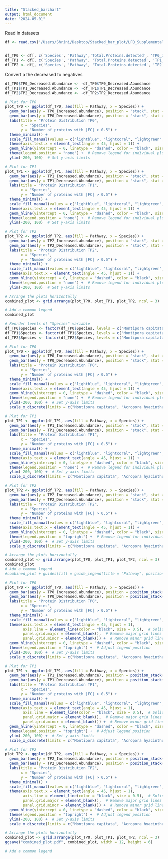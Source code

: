 ```yaml
---
title: "Stacked_barchart"
output: html_document
date: "2024-05-01"
---
```

Read in datasets
```r
df <- read.csv('/Users/Shrini/Desktop/Stacked_bar_plot/LFQ_Supplemental_Table_S12.csv')


df_TP0 <- df[, c('Species', 'Pathway','Total.Proteins.detected', 'TP0_Increased.abundance', 'TP0_Decreased.Abundance'  )]
df_TP1 <- df[, c('Species', 'Pathway', 'Total.Proteins.detected', 'TP1_Increased.abundance', 'TP1_Decreased.Abundance')]
df_TP2 <- df[, c('Species', 'Pathway', 'Total.Proteins.detected', 'TP2_Increased.abundance', 'TP2_Decreased.Abundance')]
```


Convert a the decreased to negatives 
```r
df_TP0$TP0_Decreased.Abundance <- -df_TP0$TP0_Decreased.Abundance
df_TP1$TP1_Decreased.Abundance <- -df_TP1$TP1_Decreased.Abundance
df_TP2$TP2_Decreased.Abundance <- -df_TP2$TP2_Decreased.Abundance

```

```r
# Plot for TP0
plot_TP0 <- ggplot(df_TP0, aes(fill = Pathway, x = Species)) +
  geom_bar(aes(y = TP0_Increased.abundance), position = "stack", stat = "identity") +
  geom_bar(aes(y = TP0_Decreased.Abundance), position = "stack", stat = "identity") +
  labs(title = "Protein Distribution TP0",
       x = "Species",
       y = "Number of proteins with |FC| > 0.5") +
  theme_minimal() +
  scale_fill_manual(values = c("lightblue", "lightcoral", "lightgreen", "lightyellow", "lightsalmon", "lightcyan")) +
  theme(axis.text.x = element_text(angle = 45, hjust = 1)) +
  geom_hline(yintercept = 0, linetype = "dashed", color = "black", size = 1) +
  theme(legend.position = "none") +  # Remove legend for individual plots
  ylim(-200, 100)  # Set y-axis limits

# Plot for TP1
plot_TP1 <- ggplot(df_TP1, aes(fill = Pathway, x = Species)) +
  geom_bar(aes(y = TP1_Increased.abundance), position = "stack", stat = "identity") +
  geom_bar(aes(y = TP1_Decreased.Abundance), position = "stack", stat = "identity") +
  labs(title = "Protein Distribution TP1",
       x = "Species",
       y = "Number of proteins with |FC| > 0.5") +
  theme_minimal() +
  scale_fill_manual(values = c("lightblue", "lightcoral", "lightgreen", "lightyellow", "lightsalmon", "lightcyan")) +
  theme(axis.text.x = element_text(angle = 45, hjust = 1)) +
  geom_hline(yintercept = 0, linetype = "dashed", color = "black", size = 1) +
  theme(legend.position = "none") +  # Remove legend for individual plots
  ylim(-200, 100)  # Set y-axis limits

# Plot for TP2
plot_TP2 <- ggplot(df_TP2, aes(fill = Pathway, x = Species)) +
  geom_bar(aes(y = TP2_Increased.abundance), position = "stack", stat = "identity") +
  geom_bar(aes(y = TP2_Decreased.Abundance), position = "stack", stat = "identity") +
  labs(title = "Protein Distribution TP2",
       x = "Species",
       y = "Number of proteins with |FC| > 0.5") +
  theme_minimal() +
  scale_fill_manual(values = c("lightblue", "lightcoral", "lightgreen", "lightyellow", "lightsalmon", "lightcyan")) +
  theme(axis.text.x = element_text(angle = 45, hjust = 1)) +
  geom_hline(yintercept = 0, linetype = "dashed", color = "black", size = 1) +
  theme(legend.position = "none") +  # Remove legend for individual plots
  ylim(-200, 100)  # Set y-axis limits

# Arrange the plots horizontally
combined_plot <- grid.arrange(plot_TP0, plot_TP1, plot_TP2, ncol = 3)

# Add a common legend
combined_plot


```

```r
# Reorder levels of "Species" variable
df_TP0$Species <- factor(df_TP0$Species, levels = c("Montipora capitata", "Acropora hyacinthus", "Porites lobata (Host)", "Stylophora pistilliata"))
df_TP1$Species <- factor(df_TP1$Species, levels = c("Montipora capitata", "Acropora hyacinthus", "Porites lobata (Host)", "Stylophora pistilliata"))
df_TP2$Species <- factor(df_TP2$Species, levels = c("Montipora capitata", "Acropora hyacinthus", "Porites lobata (Host)", "Stylophora pistilliata"))

# Plot for TP0
plot_TP0 <- ggplot(df_TP0, aes(fill = Pathway, x = Species)) +
  geom_bar(aes(y = TP0_Increased.abundance), position = "stack", stat = "identity") +
  geom_bar(aes(y = TP0_Decreased.Abundance), position = "stack", stat = "identity") +
  labs(title = "Protein Distribution TP0",
       x = "Species",
       y = "Number of proteins with |FC| > 0.5") +
  theme_minimal() +
  scale_fill_manual(values = c("lightblue", "lightcoral", "lightgreen", "lightyellow", "lightsalmon", "lightcyan")) +
  theme(axis.text.x = element_text(angle = 45, hjust = 1)) +
  geom_hline(yintercept = 0, linetype = "dashed", color = "black", size = 1) +
  theme(legend.position = "none") +  # Remove legend for individual plots
  ylim(-200, 100) +  # Set y-axis limits
  scale_x_discrete(limits = c("Montipora capitata", "Acropora hyacinthus", "Porites lobata (Host)", "Stylophora pistilliata"))  # Set x-axis order

# Plot for TP1
plot_TP1 <- ggplot(df_TP1, aes(fill = Pathway, x = Species)) +
  geom_bar(aes(y = TP1_Increased.abundance), position = "stack", stat = "identity") +
  geom_bar(aes(y = TP1_Decreased.Abundance), position = "stack", stat = "identity") +
  labs(title = "Protein Distribution TP1",
       x = "Species",
       y = "Number of proteins with |FC| > 0.5") +
  theme_minimal() +
  scale_fill_manual(values = c("lightblue", "lightcoral", "lightgreen", "lightyellow", "lightsalmon", "lightcyan")) +
  theme(axis.text.x = element_text(angle = 45, hjust = 1)) +
  geom_hline(yintercept = 0, linetype = "dashed", color = "black", size = 1) +
  theme(legend.position = "none") +  # Remove legend for individual plots
  ylim(-200, 100) +  # Set y-axis limits
  scale_x_discrete(limits = c("Montipora capitata", "Acropora hyacinthus", "Porites lobata (Host)", "Stylophora pistilliata"))  # Set x-axis order

# Plot for TP2
plot_TP2 <- ggplot(df_TP2, aes(fill = Pathway, x = Species)) +
  geom_bar(aes(y = TP2_Increased.abundance), position = "stack", stat = "identity") +
  geom_bar(aes(y = TP2_Decreased.Abundance), position = "stack", stat = "identity") +
  labs(title = "Protein Distribution TP2",
       x = "Species",
       y = "Number of proteins with |FC| > 0.5") +
  theme_minimal() +
  scale_fill_manual(values = c("lightblue", "lightcoral", "lightgreen", "lightyellow", "lightsalmon", "lightcyan")) +
  theme(axis.text.x = element_text(angle = 45, hjust = 1)) +
  geom_hline(yintercept = 0, linetype = "dashed", color = "black", size = 1) +
  theme(legend.position = "topright") +  # Remove legend for individual plots
  ylim(-200, 100) +  # Set y-axis limits
  scale_x_discrete(limits = c("Montipora capitata", "Acropora hyacinthus", "Porites lobata (Host)", "Stylophora pistilliata"))  # Set x-axis order

# Arrange the plots horizontally
combined_plot <- grid.arrange(plot_TP0, plot_TP1, plot_TP2, ncol = 3)
combined_plot
# Add a common legend
#combined_plot + guides(fill = guide_legend(title = "Pathway", position = "right"))  # Include legend from one of the plots


```

```r
# Plot for TP0
plot_TP0 <- ggplot(df_TP0, aes(fill = Pathway, x = Species)) +
  geom_bar(aes(y = TP0_Increased.abundance), position = position_stack(), stat = "identity", width = 0.5) +
  geom_bar(aes(y = TP0_Decreased.Abundance), position = position_stack(), stat = "identity", width = 0.5) +
  labs(title = "Protein Distribution TP0",
       x = "Species",
       y = "Number of proteins with |FC| > 0.5") +
  theme_minimal() +
  scale_fill_manual(values = c("lightblue", "lightcoral", "lightgreen", "lightyellow", "lightsalmon", "lightcyan")) +
  theme(axis.text.x = element_text(angle = 45, hjust = 1),
        axis.line = element_line(color = "black", size = 0.5),  # Solid x and y axes
        panel.grid.major = element_blank(),  # Remove major grid lines
        panel.grid.minor = element_blank()) +  # Remove minor grid lines
  geom_hline(yintercept = 0, linetype = "dashed", color = "black", size = 1) +
  theme(legend.position = "topright") +  # Adjust legend position
  ylim(-200, 100) +  # Set y-axis limits
  scale_x_discrete(limits = c("Montipora capitata", "Acropora hyacinthus", "Porites lobata ", "Stylophora pistilliata"))  # Set x-axis order

# Plot for TP1
plot_TP1 <- ggplot(df_TP1, aes(fill = Pathway, x = Species)) +
  geom_bar(aes(y = TP1_Increased.abundance), position = position_stack(), stat = "identity", width = 0.5) +
  geom_bar(aes(y = TP1_Decreased.Abundance), position = position_stack(), stat = "identity", width = 0.5) +
  labs(title = "Protein Distribution TP1",
       x = "Species",
       y = "Number of proteins with |FC| > 0.5") +
  theme_minimal() +
  scale_fill_manual(values = c("lightblue", "lightcoral", "lightgreen", "lightyellow", "lightsalmon", "lightcyan")) +
  theme(axis.text.x = element_text(angle = 45, hjust = 1),
        axis.line = element_line(color = "black", size = 0.5),  # Solid x and y axes
        panel.grid.major = element_blank(),  # Remove major grid lines
        panel.grid.minor = element_blank()) +  # Remove minor grid lines
  geom_hline(yintercept = 0, linetype = "dashed", color = "black", size = 1) +
  theme(legend.position = "topright") +  # Adjust legend position
  ylim(-200, 100) +  # Set y-axis limits
  scale_x_discrete(limits = c("Montipora capitata", "Acropora hyacinthus", "Porites lobata ", "Stylophora pistilliata"))  # Set x-axis order

# Plot for TP2
plot_TP2 <- ggplot(df_TP2, aes(fill = Pathway, x = Species)) +
  geom_bar(aes(y = TP2_Increased.abundance), position = position_stack(), stat = "identity", width = 0.5) +
  geom_bar(aes(y = TP2_Decreased.Abundance), position = position_stack(), stat = "identity", width = 0.5) +
  labs(title = "Protein Distribution TP2",
       x = "Species",
       y = "Number of proteins with |FC| > 0.5") +
  theme_minimal() +
  scale_fill_manual(values = c("lightblue", "lightcoral", "lightgreen", "lightyellow", "lightsalmon", "lightcyan")) +
  theme(axis.text.x = element_text(angle = 45, hjust = 1),
        axis.line = element_line(color = "black", size = 0.5),  # Solid x and y axes
        panel.grid.major = element_blank(),  # Remove major grid lines
        panel.grid.minor = element_blank()) +  # Remove minor grid lines
  geom_hline(yintercept = 0, linetype = "dashed", color = "black", size = 1) +
  theme(legend.position = "topright") +  # Adjust legend position
  ylim(-200, 100) +  # Set y-axis limits
  scale_x_discrete(limits = c("Montipora capitata", "Acropora hyacinthus", "Porites lobata ", "Stylophora pistilliata"))  # Set x-axis order

# Arrange the plots horizontally
combined_plot <- grid.arrange(plot_TP0, plot_TP1, plot_TP2, ncol = 3)
ggsave("combined_plot.pdf", combined_plot, width = 12, height = 6)

# Add a common legend


```

```r

```

